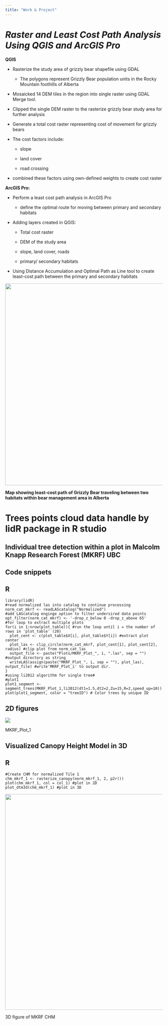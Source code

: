 ```yaml
---
title: "Work & Project"
---
```


# ***Raster and Least Cost Path Analysis Using QGIS and ArcGIS Pro***

**QGIS**

-   Rasterize the study area of grizzly bear shapefile using GDAL

    -   The polygons represent Grizzly Bear population units in the Rocky Mountain foothills of Alberta

-   Mosaicked 14 DEM tiles in the region into single raster using GDAL Merge tool.

-   Clipped the single DEM raster to the rasterize grizzly bear study area for further analysis

-   Generate a total cost raster representing cost of movement for grizzly bears

-   The cost factors include:

    -   slope

    -   land cover

    -   road crossing

-   combined these factors using own-defined weights to create cost raster

**ArcGIS Pro:**

-   Perform a least cost path analysis in ArcGIS Pro

    -   define the optimal route for moving between primary and secondary habitats

-   Adding layers created in QGIS:

    -   Total cost raster

    -   DEM of the study area

    -   slope, land cover, roads

    -   primary/ secondary habitats

-   Using Distance Accumulation and Optimal Path as Line tool to create least-cost path between the primary and secondary habitats

![](images/Screenshot_27-2-2025_231036_.jpeg){width="643"}

**Map showing least-cost path of Grizzly Bear traveling between two habitats within bear management area in Alberta**

# Trees points cloud data handle by lidR package in R studio 

## Individual tree detection within a plot in Malcolm Knapp Research Forest (MKRF) UBC 

## Code snippets

::: {.panel-tabset group="language"}
## R

``` (.r)
library(lidR)
#read normalized las into catalog to continue processing
norm_cat_mkrf <- readLAScatalog("Normalized")
#add LAScatalog enginge option to filter undersired data points
opt_filter(norm_cat_mkrf) <- '-drop_z_below 0 -drop_z_above 65'
#for loop to extract multiple plots
for(i in 1:nrow(plot_table)){ #run the loop until i = the number of rows in 'plot_table' (20)
  plot_cent <- c(plot_table$X[i], plot_table$Y[i]) #extract plot center
  plot_las <- clip_circle(norm_cat_mkrf, plot_cent[1], plot_cent[2], radius) #clip plot from norm_cat_las
  output_file <- paste("Plots/MKRF_Plot_", i, ".las", sep = "") #output directory as string
  writeLAS(assign(paste("MKRF_Plot_", i, sep = ""), plot_las), output_file) #write'MKRF_Plot_i' to output dir.
}
#using li2012 algorithm for single tree#
#plot1
plot1_segment <- segment_trees(MKRF_Plot_1,li2012(dt1=1.5,dt2=2,Zu=15,R=2,speed_up=10))
plot(plot1_segment, color = "treeID") # Color trees by unique ID
```
:::

## 2D figures

![](images/Screenshot%20(95).png)

MKRF_Plot_1

## Visualized Canopy Height Model in 3D

::: {.panel-tabset group="language"}
## R

``` (.r)
#Create CHM for normalized Tile 1
chm_mkrf_1 <- rasterize_canopy(norm_mkrf_1, 2, p2r())
plot(chm_mkrf_1, col = col_1) #plot in 2D
plot_dtm3d(chm_mkrf_1) #plot in 3D
```
:::

![](images/Screenshot%202025-02-28%20001138.png){width="687"}

3D figure of MKRF CHM
